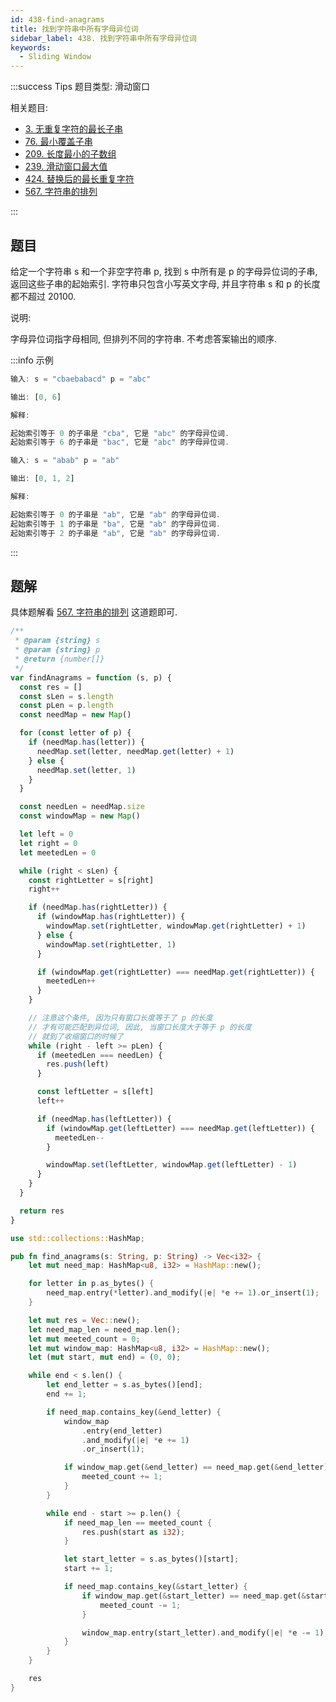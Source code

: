 ```yaml
---
id: 438-find-anagrams
title: 找到字符串中所有字母异位词
sidebar_label: 438. 找到字符串中所有字母异位词
keywords:
  - Sliding Window
---
```


:::success Tips
题目类型: 滑动窗口

相关题目:

- [3. 无重复字符的最长子串](/leetcode/medium/3-length-of-longest-substring)
- [76. 最小覆盖子串](/leetcode/hard/76-min-window)
- [209. 长度最小的子数组](/leetcode/medium/209-min-sub-array-len)
- [239. 滑动窗口最大值](/leetcode/hard/239-max-sliding-window)
- [424. 替换后的最长重复字符](/leetcode/medium/424-character-replacement)
- [567. 字符串的排列](/leetcode/medium/567-check-inclusion)

:::

## 题目

给定一个字符串 s 和一个非空字符串 p, 找到 s 中所有是 p 的字母异位词的子串, 返回这些子串的起始索引. 字符串只包含小写英文字母, 并且字符串 s 和 p 的长度都不超过 20100.

说明:

字母异位词指字母相同, 但排列不同的字符串.
不考虑答案输出的顺序.

:::info 示例

```ts
输入: s = "cbaebabacd" p = "abc"

输出: [0, 6]

解释:

起始索引等于 0 的子串是 "cba", 它是 "abc" 的字母异位词.
起始索引等于 6 的子串是 "bac", 它是 "abc" 的字母异位词.
```

```ts
输入: s = "abab" p = "ab"

输出: [0, 1, 2]

解释:

起始索引等于 0 的子串是 "ab", 它是 "ab" 的字母异位词.
起始索引等于 1 的子串是 "ba", 它是 "ab" 的字母异位词.
起始索引等于 2 的子串是 "ab", 它是 "ab" 的字母异位词.
```

:::

## 题解

具体题解看 [567. 字符串的排列](/leetcode/medium/567-check-inclusion) 这道题即可.


<Tabs>
  <TabItem value="JavaScript" label="JavaScript" default>

```js
/**
 * @param {string} s
 * @param {string} p
 * @return {number[]}
 */
var findAnagrams = function (s, p) {
  const res = []
  const sLen = s.length
  const pLen = p.length
  const needMap = new Map()

  for (const letter of p) {
    if (needMap.has(letter)) {
      needMap.set(letter, needMap.get(letter) + 1)
    } else {
      needMap.set(letter, 1)
    }
  }

  const needLen = needMap.size
  const windowMap = new Map()

  let left = 0
  let right = 0
  let meetedLen = 0

  while (right < sLen) {
    const rightLetter = s[right]
    right++

    if (needMap.has(rightLetter)) {
      if (windowMap.has(rightLetter)) {
        windowMap.set(rightLetter, windowMap.get(rightLetter) + 1)
      } else {
        windowMap.set(rightLetter, 1)
      }

      if (windowMap.get(rightLetter) === needMap.get(rightLetter)) {
        meetedLen++
      }
    }

    // 注意这个条件, 因为只有窗口长度等于了 p 的长度
    // 才有可能匹配到异位词, 因此, 当窗口长度大于等于 p 的长度
    // 就到了收缩窗口的时候了
    while (right - left >= pLen) {
      if (meetedLen === needLen) {
        res.push(left)
      }

      const leftLetter = s[left]
      left++

      if (needMap.has(leftLetter)) {
        if (windowMap.get(leftLetter) === needMap.get(leftLetter)) {
          meetedLen--
        }

        windowMap.set(leftLetter, windowMap.get(leftLetter) - 1)
      }
    }
  }

  return res
}
```

</TabItem>
<TabItem value="Rust" label="Rust">

```rust
use std::collections::HashMap;

pub fn find_anagrams(s: String, p: String) -> Vec<i32> {
    let mut need_map: HashMap<u8, i32> = HashMap::new();

    for letter in p.as_bytes() {
        need_map.entry(*letter).and_modify(|e| *e += 1).or_insert(1);
    }

    let mut res = Vec::new();
    let need_map_len = need_map.len();
    let mut meeted_count = 0;
    let mut window_map: HashMap<u8, i32> = HashMap::new();
    let (mut start, mut end) = (0, 0);

    while end < s.len() {
        let end_letter = s.as_bytes()[end];
        end += 1;

        if need_map.contains_key(&end_letter) {
            window_map
                .entry(end_letter)
                .and_modify(|e| *e += 1)
                .or_insert(1);

            if window_map.get(&end_letter) == need_map.get(&end_letter) {
                meeted_count += 1;
            }
        }

        while end - start >= p.len() {
            if need_map_len == meeted_count {
                res.push(start as i32);
            }

            let start_letter = s.as_bytes()[start];
            start += 1;

            if need_map.contains_key(&start_letter) {
                if window_map.get(&start_letter) == need_map.get(&start_letter) {
                    meeted_count -= 1;
                }

                window_map.entry(start_letter).and_modify(|e| *e -= 1);
            }
        }
    }

    res
}
```

</TabItem>
</Tabs>
